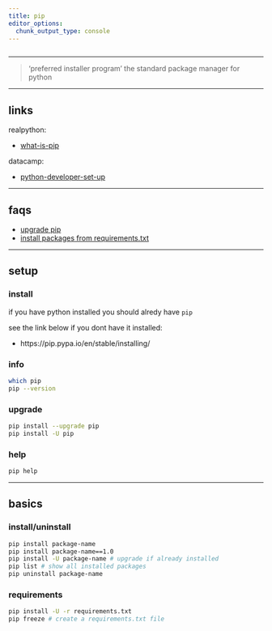 ```yaml
---
title: pip
editor_options: 
  chunk_output_type: console
---
```


```r
```

*********************************************************************

> 'preferred installer program' the standard package manager for python

*********************************************************************

## links 

realpython:

* [what-is-pip](https://realpython.com/what-is-pip/)  

datacamp:

* [python-developer-set-up](https://www.datacamp.com/community/tutorials/python-developer-set-up)  

*********************************************************************

## faqs

* [upgrade pip](#upgrade-pip)  
* [install packages from requirements.txt](#requirements)  

*********************************************************************

## setup

### install

if you have python installed you should alredy have `pip`

see the link below if you dont have it installed:

* https://pip.pypa.io/en/stable/installing/

### info

```sh
which pip
pip --version
```

### upgrade {#upgrade-pip}

```sh
pip install --upgrade pip
pip install -U pip
```

### help

```sh
pip help
```

*********************************************************************

## basics

### install/uninstall

```sh
pip install package-name
pip install package-name==1.0
pip install -U package-name # upgrade if already installed
pip list # show all installed packages
pip uninstall package-name
```

### requirements {#requirements}

```sh
pip install -U -r requirements.txt
pip freeze # create a requirements.txt file
```
